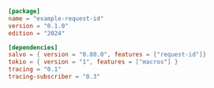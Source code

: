 
```toml  title="request-id/Cargo.toml"
[package]
name = "example-request-id"
version = "0.1.0"
edition = "2024"

[dependencies]
salvo = { version = "0.80.0", features = ["request-id"]}
tokio = { version = "1", features = ["macros"] }
tracing = "0.1"
tracing-subscriber = "0.3"

```